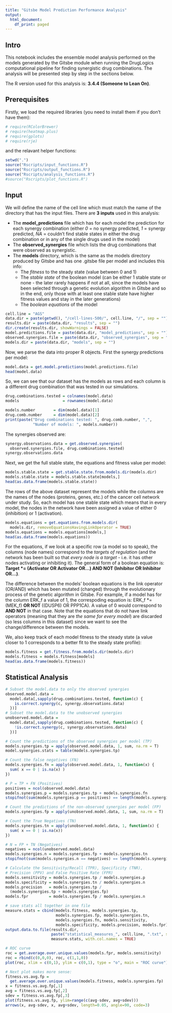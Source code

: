 ```yaml
---
title: "Gitsbe Model Prediction Performance Analysis"
output:
  html_document:
    df_print: paged
---
```


## Intro

This notebook includes the ensemble model analysis performed on the models 
generated by the Gitsbe module when running the DrugLogics computational 
pipeline for finding synergistic drug combinations. The analysis will be 
presented step by step in the sections below.

The R version used for this analysis is: **3.4.4 (Someone to Lean On)**.

## Prerequisites

Firstly, we load the required libraries (you need to install them if you don't
have them):

```r
# require(RColorBrewer)
# require(heatmap.plus)
# require(gplots)
# require(rje)
```

and the relavant helper functions:

```r
setwd(".")
source("Rscripts/input_functions.R")
source("Rscripts/output_functions.R")
source("Rscripts/analysis_functions.R")
#source("Rscripts/plot_functions.R")
```

## Input

We will define the name of the cell line which must match the name of the 
directory that has the input files. There are **3 inputs** used in this 
analysis:

- The **model_predictions** file which has for each model the prediction for 
each synergy combination (either *0* = no synergy predicted, *1* = synergy 
predicted, *NA* = couldn't find stable states in either the drug combination 
or in any of the single drugs used in the model)
- The **observed_synergies** file which lists the drug combinations that were 
observed as synergistic.
- The **models** directory, which is the same as the models directory produced 
by Gitsbe and has one .gitsbe file per model and includes this info:
    - The *fitness* to the steady state (value between 0 and 1)
    - The *stable state* of the boolean model (can be either 1 stable state or 
none - the later rarely happens if not at all, since the models have been 
selected through a genetic evolution algorithm in Gitsbe and so in the end, only
those with at least one stable state have higher fitness values and stay in the 
later generations) 
    - The *boolean equations* of the model

```r
cell.line = "AGS"
data.dir = paste(getwd(), "/cell-lines-500/", cell.line, "/", sep = "")
results.dir = paste(data.dir, "results", sep = "")
dir.create(results.dir, showWarnings = FALSE)
model.predictions.file = paste(data.dir, "model_predictions", sep = "")
observed.synergies.file = paste(data.dir, "observed_synergies", sep = "")
models.dir = paste(data.dir, "models", sep = "")
```
Now, we parse the data into proper R objects. First the synergy predictions 
per model:
```r
model.data = get.model.predictions(model.predictions.file)
head(model.data)
```
So, we can see that our dataset has the models as rows and each column is a 
different drug combination that was tested in our simulations.
```r
drug.combinations.tested = colnames(model.data)
models                   = rownames(model.data)

models.number        = dim(model.data)[1]
drug.comb.number     = dim(model.data)[2]
print(paste("Drug combinations tested: ", drug.comb.number, ",",
            "Number of models: ", models.number))
```
 The synergies observed are:
```r
synergy.observations.data = get.observed.synergies(
  observed.synergies.file, drug.combinations.tested)
synergy.observations.data
```
Next, we get the full stable state, the equations and fitness value per model:
```r
models.stable.state = get.stable.state.from.models.dir(models.dir)
models.stable.state = models.stable.state[models,]
head(as.data.frame(models.stable.state))
```
The rows of the above dataset represent the models while the columns are the
names of the nodes (proteins, genes, etc.) of the cancer cell network under 
study. So, each model has one stable state which means that in every model, the 
nodes in the network have been assigned a value of either 0 (inhibition) or 1 
(activation).
```r
models.equations = get.equations.from.models.dir(
  models.dir, removeEquationsHavingLinkOperator = TRUE)
models.equations = models.equations[models,]
head(as.data.frame(models.equations))
```
For the equations, if we look at a specific row (a model so to speak), the 
columns (node names) correspond to the *targets of regulation* (and the network 
has been built so that *every node is a target* - i.e. it has other nodes 
activating or inhibiting it). The general form of a boolean equation is: 
**Target \*= (Activator OR Activator OR...) AND NOT (Inhibitor OR Inhibitor 
OR...)**.

The difference between the models' boolean equations is the link operator 
(OR/AND) which has been mutated (changed) through the evolutionary process of 
the genetic algorithm in Gitsbe. For example, if a model has for the column 
ERK_f a value of 1, the correspoding equation is: ERK_f \*= (MEK_f) **OR NOT** 
((DUSP6) OR PPP1CA). A value of 0 would correspond to **AND NOT** in that case.
Note that the equations that do not have link operators (meaning that they are 
*the same for every model*) are discarded (so less columns in this dataset) 
since we want to see the change/difference between the models.

We, also keep track of each model fitness to the steady state (a value closer 
to 1 corresponds to a better fit to the steady state profile):
```r
models.fitness = get.fitness.from.models.dir(models.dir)
models.fitness = models.fitness[models]
head(as.data.frame(models.fitness))
```

## Statistical Analysis
```r
# Subset the model.data to only the observed synergies
observed.model.data =
  model.data[,sapply(drug.combinations.tested, function(c) {
    is.correct.synergy(c, synergy.observations.data)
  })]
# Subset the model.data to the unobserved synergies
unobserved.model.data =
  model.data[,sapply(drug.combinations.tested, function(c) {
    !is.correct.synergy(c, synergy.observations.data)
  })]

# Count the predictions of the observed synergies per model (TP)
models.synergies.tp = apply(observed.model.data, 1, sum, na.rm = T)
model.synergies.stats = table(models.synergies.tp)

# Count the false negatives (FN)
models.synergies.fn = apply(observed.model.data, 1, function(x) {
  sum( x == 0 | is.na(x) )
})

# P = TP + FN (Positives)
positives = ncol(observed.model.data)
models.synergies.p = models.synergies.tp + models.synergies.fn
stopifnot(sum(models.synergies.p == positives) == length(models.synergies.p))

# Count the predictions of the non-observed synergies per model (FP)
models.synergies.fp = apply(unobserved.model.data, 1, sum, na.rm = T)

# Count the True Negatives (TN)
models.synergies.tn = apply(unobserved.model.data, 1, function(x) {
  sum( x == 0 | is.na(x))
})

# N = FP + TN (Negatives)
negatives = ncol(unobserved.model.data)
models.synergies.n = models.synergies.fp + models.synergies.tn
stopifnot(sum(models.synergies.n == negatives) == length(models.synergies.n))

# Calculate the Sensitivity/Recall (TPR), Specificity (TNR), 
# Precision (PPV) and False Positive Rate (FPR)
models.sensitivity = models.synergies.tp / models.synergies.p
models.specificity = models.synergies.tn / models.synergies.n
models.precision   = models.synergies.tp / 
  (models.synergies.tp + models.synergies.fp)
models.fpr         = models.synergies.fp / models.synergies.n

# save stats all together in one file
measure.stats = cbind(models.fitness, models.synergies.tp, 
                      models.synergies.fp, models.synergies.tn, 
                      models.synergies.fn, models.sensitivity, 
                      models.specificity, models.precision, models.fpr)
output.data.to.file(results.dir, 
                    paste("statistical_measures_", cell.line, ".txt", sep = ""),
                    measure.stats, with.col.names = TRUE)
```

```r
# ROC curve
roc = get.average.over.unique.values(models.fpr, models.sensitivity)
roc = rbind(c(0,0,0), roc, c(1,1,0))
plot(roc, xlim = c(0,1), ylim = c(0,1), type = "o", main = "ROC curve")
```

```r
# Next plot makes more sense:
fitness.vs.avg.fp = 
  get.average.over.unique.values(models.fitness, models.synergies.fp)
x = fitness.vs.avg.fp[,1]
avg = fitness.vs.avg.fp[,2]
sdev = fitness.vs.avg.fp[,3]
plot(fitness.vs.avg.fp, ylim=range(c(avg-sdev, avg+sdev)))
arrows(x, avg-sdev, x, avg+sdev, length=0.05, angle=90, code=3)
```

